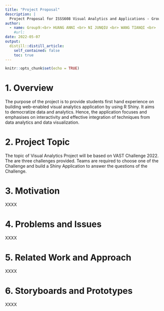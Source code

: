 ```yaml
---
title: "Project Proposal"
description: |
  Project Proposal for ISSS608 Visual Analytics and Applications - Group 9
author:
  - name: Group9:<br> HUANG ANNI <br> NI JUNQIU <br> WANG TIANQI <br>
    #url: 
date: 2022-05-07
output:
  distill::distill_article:
    self_contained: false
    toc: true
---
```



```r
knitr::opts_chunk$set(echo = TRUE)
```

# 1. Overview

The purpose of the project is to provide students first hand experience on building web-enabled visual analytics application by using R Shiny. It aims to democratize data and analytics. Hence, the application focuses and emphasises on interactivity and effective integration of techniques from data analytics and data visualization.

# 2. Project Topic

The topic of Visual Analytics Project will be based on VAST Challenge 2022. The are three challenges provided. Teams are required to choose one of the Challenge and build a Shiny Application to answer the questions of the Challenge.

# 3. Motivation 

XXXX


# 4. Problems and Issues

XXXX


# 5. Related Work and Approach

XXXX


# 6. Storyboards and Prototypes

XXXX


